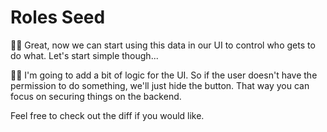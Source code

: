 # Roles Seed

👨‍💼 Great, now we can start using this data in our UI to control who gets to do
what. Let's start simple though...

🧝‍♂️ I'm going to add a bit of logic for the UI. So if the user doesn't have the
permission to do something, we'll just hide the button. That way you can focus
on securing things on the backend.

Feel free to <DiffLink app1={0} app2={1} preview>check out the diff</DiffLink>
if you would like.
